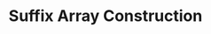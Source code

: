 ---
id: "q_ds13"
questionType: "MULTIPLE_CHOICE"
title: "Suffix Array Construction"
description: "What is the time complexity of constructing a suffix array using the prefix-doubling algorithm?"
difficulty: "HARD"
category: "Data Structures"
options:
  - "O(n)"
  - "O(n log n)"
  - "O(n^2)"
  - "O(log n)"
correctAnswer: 1
---